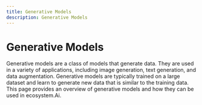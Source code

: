 ```yaml
---
title: Generative Models
description: Generative Models
---
```


# Generative Models

Generative models are a class of models that generate data. They are used in a variety of applications, including image generation, text generation, and data augmentation. Generative models are typically trained on a large dataset and learn to generate new data that is similar to the training data. This page provides an overview of generative models and how they can be used in ecosystem.Ai.
